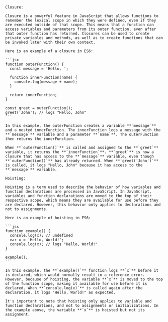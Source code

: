     Closure:

    Closure is a powerful feature in JavaScript that allows functions to remember the lexical scope in which they were defined, even if they are executed outside of that scope. This means that a function can access variables and parameters from its outer function, even after that outer function has returned. Closures can be used to create private variables and methods, as well as to create functions that can be invoked later with their own context.

    Here is an example of a closure in ES6:

    ```jsx
    function outerFunction() {
      const message = 'Hello, ';

      function innerFunction(name) {
        console.log(message + name);
      }

      return innerFunction;
    }

    const greet = outerFunction();
    greet('John'); // logs "Hello, John"
    ```

    In this example, the outerFunction creates a variable **`message`** and a nested innerFunction. The innerFunction logs a message with the **`message`** variable and a parameter **`name`**. The outerFunction then returns the innerFunction.

    When **`outerFunction()`** is called and assigned to the **`greet`** variable, it returns the **`innerFunction`**. **`greet`** is now a closure that has access to the **`message`** variable, even though **`outerFunction()`** has already returned. When **`greet('John')`** is called, it logs "Hello, John" because it has access to the **`message`** variable.

    Hoisting:

    Hoisting is a term used to describe the behavior of how variables and function declarations are processed in JavaScript. In JavaScript, variables and function declarations are moved to the top of their respective scope, which means they are available for use before they are declared. However, this behavior only applies to declarations and not to assignments.

    Here is an example of hoisting in ES6:

    ```jsx
    function example() {
      console.log(x); // undefined
      var x = 'Hello, World!';
      console.log(x); // logs "Hello, World!"
    }

    example();
    ```

    In this example, the **`example()`** function logs **`x`** before it is declared, which would normally result in a reference error. However, because of hoisting, the variable **`x`** is moved to the top of the function scope, making it available for use before it is declared. When **`console.log(x)`** is called again after the declaration, it logs "Hello, World!" as expected.

    It's important to note that hoisting only applies to variable and function declarations, and not to assignments or initializations. In the example above, the variable **`x`** is hoisted but not its assignment.
